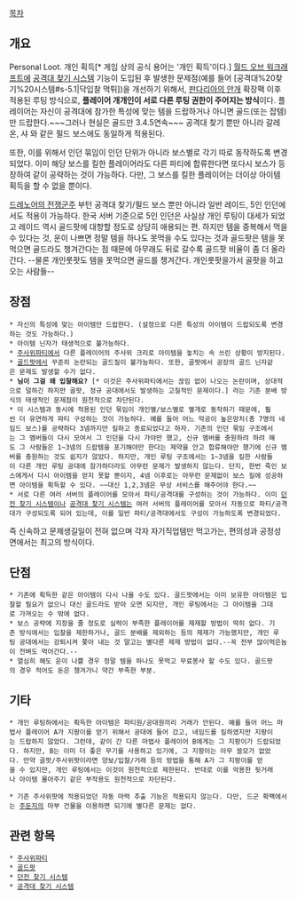[[목차]]
== 개요 ==
Personal Loot. 개인 획득[* 게임 상의 공식 용어는 '개인 획득'이다.]
[[월드 오브 워크래프트]]에 [[공격대 찾기 시스템]] 기능이 도입된 후 발생한 문제점(예를 들어 [공격대%20찾기%20시스템#s-5.1|닥입찰 먹튀])을 개선하기 위해서, [[판다리아의 안개]] 확장팩 이후 적용된 루팅 방식으로, '''플레이어 개개인이 서로 다른 루팅 권한이 주어지는 방식'''이다. 플레이어는 자신이 공격대에 참가한 특성에 맞는 템을 드랍하거나 아니면 골드(또는 잡템)만 드랍한다.~~~그러나 현실은 골드만 3.4.5연속~~~ 공격대 찾기 뿐만 아니라 갈레온, 샤 와 같은 필드 보스에도 동일하게 적용된다.

또한, 이를 위해서 인던 묶임이 인던 단위가 아니라 보스별로 각기 따로 동작하도록 변경되었다. 이미 해당 보스를 킬한 플레이어라도 다른 파티에 합류한다면 또다시 보스가 등장하여 같이 공략하는 것이 가능하다. 다만, 그 보스를 킬한 플레이어는 더이상 아이템 획득을 할 수 없을 뿐이다.

[[드레노어의 전쟁군주]] 부턴 공격대 찾기/필드 보스 뿐만 아니라 일반 레이드, 5인 인던에서도 적용이 가능하다. 한국 서버 기준으로 5인 인던은 사실상 개인 루팅이 대세가 되었고 레이드 역시 골드팟에 대항할 정도로 상당히 애용되는 편. 하지만 템을 중복해서 먹을 수 있다는 것, 운이 나쁘면 정말 템을 하나도 못먹을 수도 있다는 것과 골드팟은 템을 못먹으면 골드라도 챙겨간다는 점 때문에 아무래도 뒤로 갈수록 골드팟 비율이 좀 더 올라간다. --물론 개인룻팟도 템을 못먹으면 골드를 챙겨간다. 개인룻팟을가서 골팟을 하고 오는 사람들--

== 장점 ==
 * 자신의 특성에 맞는 아이템만 드랍한다. (설정으로 다른 특성의 아이템이 드랍되도록 변경하는 것도 가능하다.)
 * 아이템 닌자가 태생적으로 불가능하다.
 * [[주사위파티]]에서 다른 플레이어의 주사위 크리로 아이템을 놓치는 속 쓰린 상황이 방지된다.
 * [[골드팟]]에서 꾸준히 논란되는 골드질이 불가능하다. 또한, 골팟에서 공장의 골드 닌자같은 문제도 발생할 수가 없다.
 * '''님이 그걸 왜 입찰해요?''' [* 이것은 주사위파티에서는 끊임 없이 나오는 논란이며, 상대적으로 덜하긴 하지만 골팟, 정규 공대에서도 발생하는 고질적인 문제이다.] 라는 기존 분배 방식의 태생적인 문제점이 원천적으로 차단된다. 
 * 이 시스템과 동시에 적용된 인던 묶임이 개인별/보스별로 별개로 동작하기 때문에, 훨씬 더 유연하게 파티 구성하는 것이 가능하다. 예를 들어 어느 막공이 높은망치(총 7명의 네임드 보스)를 공략하다 3넴까지만 킬하고 종료되었다고 하자. 기존의 인던 묶임 구조에서는 그 멤버들이 다시 모여서 그 인던을 다시 가야만 했고, 신규 멤버를 충원하려 하려 해도 그 사람들은 1~3넴의 드랍템을 포기해야만 한다는 제약을 안고 합류해야만 했기에 신규 멤버를 충원하는 것도 쉽지가 않았다. 하지만, 개인 루팅 구조에서는 1~3넴을 킬한 사람들이 다른 개인 루팅 공대에 참가하더라도 아무런 문제가 발생하지 않는다. 단지, 한번 죽인 보스에게서 다시 아이템을 얻지 못할 뿐이지, 4넴 이후로는 아무런 문제없이 보스 킬에 성공하면 아이템을 획득할 수 있다. ~~대신 1,2,3넴은 무상 서비스를 해주어야 한다.~~
 * 서로 다른 여러 서버의 플레이어를 모아서 파티/공격대를 구성하는 것이 가능하다. 이미 [[던전 찾기 시스템]]이나 [[공격대 찾기 시스템]]는 여러 서버의 플레이어를 모아서 자동으로 파티/공격대가 구성되도록 되어 있는데, 이를 일반 파티/공격대에서도 구성이 가능하도록 변경되었다.


즉 신속하고 문제생길일이 전혀 없으며 각자 자기직업템만 먹고가는, 편의성과 공정성 면에서는 최고의 방식이다.
== 단점 ==
 * 기존에 획득한 같은 아이템이 다시 나올 수도 있다. 골드팟에서는 이미 보유한 아이템은 입찰할 필요가 없으니 대신 골드라도 받아 오면 되지만, 개인 루팅에서는 그 아이템을 그대로 가져오는 수 밖에 없다.
 * 보스 공략에 지장을 줄 정도로 실력이 부족한 플레이어를 제재할 방법이 딱히 없다. 기존 방식에서는 입찰을 제한하거나, 골드 분배를 제외하는 등의 제재가 가능했지만, 개인 루팅 공대에서는 강퇴시켜 쫓아 내는 것 말고는 별다른 제재 방법이 없다.--꼭 전부 많이먹은놈이 전벼도 먹어간다.--
 * 열심히 해도 운이 나쁠 경우 정말 템을 하나도 못먹고 무료봉사 할 수도 있다. 골드팟의 경우 적어도 돈은 챙겨가니 약간 부족한 부분. 

== 기타 ==
 * 개인 루팅하에서는 획득한 아이템은 파티원/공대원끼리 거래가 안된다. 예를 들어 어느 마법사 플레이어 A가 지팡이를 얻기 위해서 공대에 들어 갔고, 네임드를 킬하였지만 지팡이는 드랍하지 않았다. 그런데, 같이 간 다른 마법사 플레이어 B에게는 그 지팡이가 드랍되었다. 하지만, B는 이미 더 좋은 무기를 사용하고 있기에, 그 지팡이는 아무 쓸모가 없었다. 만약 골팟/주사위팟이라면 양보/입찰/거래 등의 방법을 통해 A가 그 지팡이를 얻을 수 있지만, 개인 루팅에서는 이것이 원천적으로 제한된다. 반대로 이를 악용한 뒷거래나 아이템 몰아주기 같은 부작용도 원천적으로 차단된다.

 * 기존 주사위팟에 적용되었던 자동 마력 추출 기능은 적용되지 않는다. 다만, 드군 확팩에서는 [[주둔지]]의 마부 건물을 이용하면 되기에 별다른 문제는 없다.

== 관련 항목 ==
 * [[주사위파티]]
 * [[골드팟]]
 * [[던전 찾기 시스템]]
 * [[공격대 찾기 시스템]]

